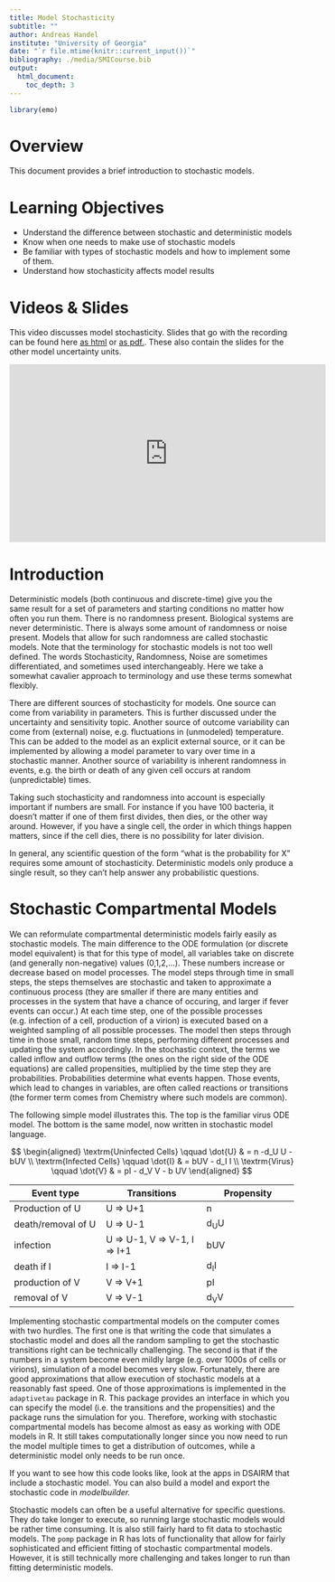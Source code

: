 ---
title: Model Stochasticity 
subtitle: ""
author: Andreas Handel
institute: "University of Georgia"
date: "`r file.mtime(knitr::current_input())`"
bibliography: ./media/SMICourse.bib
output: 
  html_document:
    toc_depth: 3
---

```{r, echo = FALSE}
library(emo)
```



# Overview
This document provides a brief introduction to stochastic models.

# Learning Objectives
* Understand the difference between stochastic and deterministic models
* Know when one needs to make use of stochastic models
* Be familiar with types of stochastic models and how to implement some of them.
* Understand how stochasticity affects model results 


# Videos & Slides
This video discusses model stochasticity. Slides that go with the recording can be found here [as html](./slides/Uncertainty_in_Models_Slides.html) or [as pdf.](./slides/Uncertainty_in_Models_Slides.pdf). These also contain the slides for the other model uncertainty units.

<p>
<iframe width="560" height="315" src="https://www.youtube.com/embed/qfzeMYPr454" frameborder="0" allow="accelerometer; autoplay; encrypted-media; gyroscope; picture-in-picture" allowfullscreen></iframe>
</p>



# Introduction 

Deterministic models (both continuous and discrete-time) give you the same result for a set of parameters and starting conditions no matter how often you run them. There is no randomness present. Biological systems are never deterministic. There is always some amount of randomness or noise present. Models that allow for such randomness are called stochastic models. Note that the terminology for stochastic models is not too well defined. The words Stochasticity, Randomness, Noise are sometimes differentiated, and sometimes used interchangeably. Here we take a somewhat cavalier approach to terminology and use these terms somewhat flexibly.

There are different sources of stochasticity for models. One source can come from variability in parameters. This is further discussed under the uncertainty and sensitivity topic. Another source of outcome variability can come from (external) noise, e.g. fluctuations in (unmodeled) temperature. This can be added to the model as an explicit external source, or it can be implemented by allowing a model parameter to vary over time in a stochastic manner. Another source of variability is inherent randomness in events, e.g. the birth or death of any given cell occurs at random (unpredictable) times.

Taking such stochasticity and randomness into account is especially important if numbers are small. For instance if you have 100 bacteria, it doesn't matter if one of them first divides, then dies, or the other way around. However, if you have a single cell, the order in which things happen matters, since if the cell dies, there is no possibility for later division. 

In general, any scientific question of the form "what is the probability for X" requires some amount of stochasticity. Deterministic models only produce a single result, so they can't help answer any probabilistic questions.


# Stochastic Compartmental Models
We can reformulate compartmental deterministic models fairly easily as stochastic models. 
The main difference to the ODE formulation (or discrete model equivalent) is that for this type of model, all variables take on discrete (and generally non-negative) values (0,1,2,...). These numbers increase or decrease based on model processes. The model steps through time in small steps, the steps themselves are stochastic and taken to approximate a continuous process (they are smaller if there are many entities and processes in the system that have a chance of occuring, and larger if fever events can occur.) At each time step, one of the possible processes (e.g. infection of a cell, production of a virion) is executed based on a weighted sampling of all possible processes. The model then steps through time in those small, random time steps, performing different processes and updating the system accordingly. In the stochastic context, the terms we called inflow and outflow terms (the ones on the right side of the ODE equations) are called propensities, multiplied by the time step they are probabilities. Probabilities determine what events happen. Those events, which lead to changes in variables, are often called reactions or transitions (the former term comes from Chemistry where such models are common).

The following simple model illustrates this. The top is the familiar virus ODE model. The bottom is the same model, now written in stochastic model language.


$$
\begin{aligned}
\textrm{Uninfected Cells} \qquad \dot{U} & = n -d_U U - bUV \\
\textrm{Infected Cells} \qquad \dot{I} & =  bUV - d_I I \\     
\textrm{Virus} \qquad  \dot{V} & =  pI - d_V V -  b UV 
\end{aligned}
$$

Event type              |  Transitions                  |   Propensity      |
----------              |  -----------                  |   ----------      |
Production of U         |  U => U+1                     |   n            |
death/removal of U      |  U => U-1                     |   d~U~U           |
infection               |  U => U-1, V => V-1, I => I+1 |   bUV           |
death if I              |  I => I-1                     |   d~I~I          |
production of V         |  V => V+1                     |   pI          |
removal of V            |  V => V-1                     |   d~V~V          | 


Implementing stochastic compartmental models on the computer comes with two hurdles. The first one is that writing the code that simulates a stochastic model and does all the random sampling to get the stochastic transitions right can be technically challenging. The second is that if the numbers in a system become even mildly large (e.g. over 1000s of cells or virions), simulation of a model becomes very slow. Fortunately, there are good approximations that allow execution of stochastic models at a reasonably fast speed. One of those approximations is implemented in the `adaptivetau` package in R. This package provides an interface in which you can specify the model (i.e. the transitions and the propensities) and the package runs the simulation for you. Therefore, working with stochastic compartmental models has become almost as easy as working with ODE models in R. It still takes computationally longer since you now need to run the model multiple times to get a distribution of outcomes, while a deterministic model only needs to be run once. 

If you want to see how this code looks like, look at the apps in DSAIRM that include a stochastic model. You can also build a model and export the stochastic code in _modelbuilder._

Stochastic models can often be a useful alternative for specific questions. They do take longer to execute, so running large stochastic models would be rather time consuming. It is also still fairly hard to fit data to stochastic models. The `pomp` package in R has lots of functionality that allow for fairly sophisticated and efficient fitting of stochastic compartmental models. However, it is still technically more challenging and takes longer to run than fitting deterministic models.


